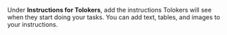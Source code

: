 Under **Instructions for Tolokers**, add the instructions Tolokers will see when they start doing your tasks. You can add text, tables, and images to your instructions.